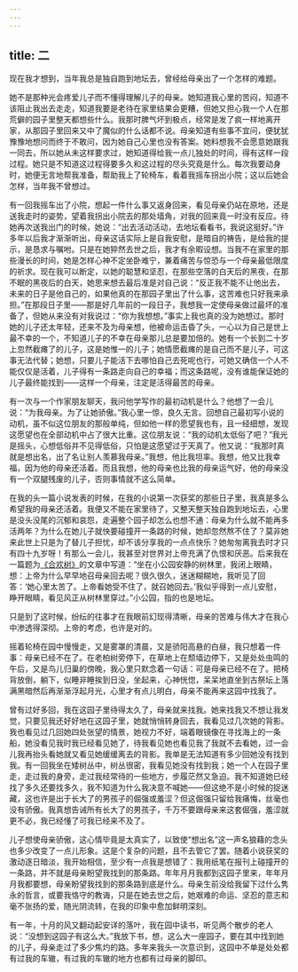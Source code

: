 ```yaml
---
---
---
```

title: 二
---






现在我才想到，当年我总是独自跑到地坛去，曾经给母亲出了一个怎样的难题。

她不是那种光会疼爱儿子而不懂得理解儿子的母亲。她知道我心里的苦闷，知道不该阻止我出去走走，知道我要是老待在家里结果会更糟，但她又担心我一个人在那荒僻的园子里整天都想些什么。我那时脾气坏到极点，经常是发了疯一样地离开家，从那园子里回来又中了魔似的什么话都不说。母亲知道有些事不宜问，便犹犹豫豫地想问而终于不敢问，因为她自己心里也没有答案。她料想我不会愿意她跟我一同去，所以她从未这样要求过，她知道得给我一点儿独处的时间，得有这样一段过程。她只是不知道这过程得要多久和这过程的尽头究竟是什么。每次我要动身时，她便无言地帮我准备，帮助我上了轮椅车，看着我摇车拐出小院；这以后她会怎样，当年我不曾想过。

有一回我摇车出了小院，想起一件什么事又返身回来，看见母亲仍站在原地，还是送我走时的姿势，望着我拐出小院去的那处墙角，对我的回来竟一时没有反应。待她再次送我出门的时候，她说：“出去活动活动，去地坛看看书，我说这挺好。”许多年以后我才渐渐听出，母亲这话实际上是自我安慰，是暗自的祷告，是给我的提示，是恳求与嘱咐。只是在她猝然去世之后，我才有余暇设想。当我不在家里的那些漫长的时间，她是怎样心神不定坐卧难宁，兼着痛苦与惊恐与一个母亲最低限度的祈求。现在我可以断定，以她的聪慧和坚忍，在那些空落的白天后的黑夜，在那不眠的黑夜后的白天，她思来想去最后准是对自己说：“反正我不能不让他出去，未来的日子是他自己的，如果他真的在那园子里出了什么事，这苦难也只好我来承担。”在那段日子里——那是好几年前的一段日子，我想我一定使母亲做过最坏的准备了，但她从来没有对我说过：“你为我想想。”事实上我也真的没为她想过。那时她的儿子还太年轻，还来不及为母亲想，他被命运击昏了头，一心以为自己是世上最不幸的一个，不知道儿子的不幸在母亲那儿总是要加倍的。她有一个长到二十岁上忽然截瘫了的儿子，这是她惟一的儿子；她情愿截瘫的是自己而不是儿子，可这事无法代替；她想，只要儿子能活下去哪怕自己去死呢也行，可她又确信一个人不能仅仅是活着，儿子得有一条路走向自己的幸福；而这条路呢，没有谁能保证她的儿子最终能找到——这样一个母亲，注定是活得最苦的母亲。

有一次与一个作家朋友聊天，我问他学写作的最初动机是什么？他想了一会儿说：“为我母亲。为了让她骄傲。”我心里一惊，良久无言。回想自己最初写小说的动机，虽不似这位朋友的那般单纯，但如他一样的愿望我也有，且一经细想，发现这愿望也在全部动机中占了很大比重。这位朋友说：“我的动机太低俗了吧？”我光是摇头，心想低俗并不见得低俗，只怕是这愿望过于天真了。他又说：“我那时真就是想出名，出了名让别人羡慕我母亲。”我想，他比我坦率。我想，他又比我幸福，因为他的母亲还活着。而且我想，他的母亲也比我的母亲运气好，他的母亲没有一个双腿残废的儿子，否则事情就不这么简单。

在我的头一篇小说发表的时候，在我的小说第一次获奖的那些日子里，我真是多么希望我的母亲还活着。我便又不能在家里待了，又整天整天独自跑到地坛去，心里是没头没尾的沉郁和哀怨，走遍整个园子却怎么也想不通：母亲为什么就不能再多活两年？为什么在她儿子就快要碰撞开一条路的时候，她却忽然熬不住了？莫非她来此世上只是为了替儿子担忧，却不该分享我的一点点快乐？她匆匆离我去时才只有四十九岁呀！有那么一会儿，我甚至对世界对上帝充满了仇恨和厌恶。后来我在一篇题为[《合欢树》](/cn/57/3)的文章中写道：“坐在小公园安静的树林里，我闭上眼睛，想：上帝为什么早早地召母亲回去呢？很久很久，迷迷糊糊地，我听见了回答：‘她心里太苦了。上帝看她受不住了，就召她回去。’我似乎得到一点儿安慰，睁开眼睛，看见风正从树林里穿过。”小公园，指的也是地坛。

只是到了这时候，纷纭的往事才在我眼前幻现得清晰，母亲的苦难与伟大才在我心中渗透得深彻。上帝的考虑，也许是对的。

摇着轮椅在园中慢慢走，又是雾罩的清晨，又是骄阳高悬的白昼，我只想着一件事：母亲已经不在了。在老柏树旁停下，在草地上在颓墙边停下，又是处处虫鸣的午后，又是鸟儿归巢的傍晚，我心里只默念着一句话：可是母亲已经不在了。把椅背放倒，躺下，似睡非睡挨到日没，坐起来，心神恍惚，呆呆地直坐到古祭坛上落满黑暗然后再渐渐浮起月光，心里才有点儿明白，母亲不能再来这园中找我了。

曾有过好多回，我在这园子里待得太久了，母亲就来找我。她来找我又不想让我发觉，只要见我还好好地在这园子里，她就悄悄转身回去，我看见过几次她的背影。我也看见过几回她四处张望的情景，她视力不好，端着眼镜像在寻找海上的一条船，她没看见我时我已经看见她了，待我看见她也看见我了我就不去看她，过一会儿我再抬头看她就又看见她缓缓离去的背影。我单是无法知道有多少回她没有找到我。有一回我坐在矮树丛中，树丛很密，我看见她没有找到我；她一个人在园子里走，走过我的身旁，走过我经常待的一些地方，步履茫然又急迫。我不知道她已经找了多久还要找多久，我不知道为什么我决意不喊她——但这绝不是小时候的捉迷藏，这也许是出于长大了的男孩子的倔强或羞涩？但这倔强只留给我痛悔，丝毫也没有骄傲。我真想告诫所有长大了的男孩子，千万不要跟母亲来这套倔强，羞涩就更不必，我已经懂了可我已经来不及了。

儿子想使母亲骄傲，这心情毕竟是太真实了，以致使“想出名”这一声名狼藉的念头也多少改变了一点儿形象。这是个复杂的问题，且不去管它了罢。随着小说获奖的激动逐日暗淡，我开始相信，至少有一点我是想错了：我用纸笔在报刊上碰撞开的一条路，并不就是母亲盼望我找到的那条路。年年月月我都到这园子里来，年年月月我都要想，母亲盼望我找到的那条路到底是什么。母亲生前没给我留下过什么隽永的哲言，或要我恪守的教诲，只是在她去世之后，她艰难的命运、坚忍的意志和毫不张扬的爱，随光阴流转，在我的印象中愈加鲜明深刻。

有一年，十月的风又翻动起安详的落叶，我在园中读书，听见两个散步的老人说：“没想到这园子有这么大。”我放下书，想，这么大一座园子，要在其中找到她的儿子，母亲走过了多少焦灼的路。多年来我头一次意识到，这园中不单是处处都有过我的车辙，有过我的车辙的地方也都有过母亲的脚印。

